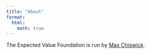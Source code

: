 ```yaml
---
title: "About"
format:
  html:
    math: true
---
```

The Expected Value Foundation is run by [Max Chiswick](https://maxchiswick.com).